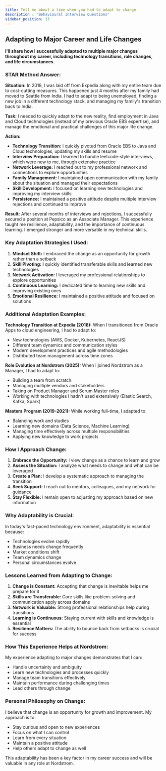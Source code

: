 ```yaml
---
title: Tell me about a time when you had to adapt to change
description : "Behavioural Interview Questions"
sidebar_position: 13
---
```


## Adapting to Major Career and Life Changes

**I'll share how I successfully adapted to multiple major changes throughout my career, including technology transitions, role changes, and life circumstances.**

### STAR Method Answer:

**Situation:** In 2018, I was laid off from Expedia along with my entire team due to cost-cutting measures. This happened just 4 months after my family had moved to Seattle from India. I had to adapt to being unemployed, finding a new job in a different technology stack, and managing my family's transition back to India.

**Task:** I needed to quickly adapt to the new reality, find employment in Java and Cloud technologies (instead of my previous Oracle EBS expertise), and manage the emotional and practical challenges of this major life change.

**Action:**
- **Technology Transition:** I quickly pivoted from Oracle EBS to Java and Cloud technologies, updating my skills and resume
- **Interview Preparation:** I learned to handle leetcode-style interviews, which were new to me, through extensive practice
- **Network Leverage:** I reached out to my professional network and connections to explore opportunities
- **Family Management:** I maintained open communication with my family about the situation and managed their expectations
- **Skill Development:** I focused on learning new technologies and improving my interview skills
- **Persistence:** I maintained a positive attitude despite multiple interview rejections and continued to improve

**Result:** After several months of interviews and rejections, I successfully secured a position at Pepsico as an Associate Manager. This experience taught me resilience, adaptability, and the importance of continuous learning. I emerged stronger and more versatile in my technical skills.

### Key Adaptation Strategies I Used:

1. **Mindset Shift:** I embraced the change as an opportunity for growth rather than a setback
2. **Skill Pivoting:** I quickly identified transferable skills and learned new technologies
3. **Network Activation:** I leveraged my professional relationships to explore opportunities
4. **Continuous Learning:** I dedicated time to learning new skills and improving existing ones
5. **Emotional Resilience:** I maintained a positive attitude and focused on solutions

### Additional Adaptation Examples:

**Technology Transition at Expedia (2018):** When I transitioned from Oracle Apps to cloud engineering, I had to adapt to:
- New technologies (AWS, Docker, Kubernetes, ReactJS)
- Different team dynamics and communication styles
- Modern development practices and agile methodologies
- Distributed team management across time zones

**Role Evolution at Nordstrom (2025):** When I joined Nordstrom as a Manager, I had to adapt to:
- Building a team from scratch
- Managing multiple vendors and stakeholders
- Taking on Product Manager and Scrum Master roles
- Working with technologies I hadn't used extensively (Elastic Search, Kafka, Spark)

**Masters Program (2019-2021):** While working full-time, I adapted to:
- Balancing work and studies
- Learning new domains (Data Science, Machine Learning)
- Managing time effectively across multiple responsibilities
- Applying new knowledge to work projects

### How I Approach Change:

1. **Embrace the Opportunity:** I view change as a chance to learn and grow
2. **Assess the Situation:** I analyze what needs to change and what can be leveraged
3. **Create a Plan:** I develop a systematic approach to managing the transition
4. **Seek Support:** I reach out to mentors, colleagues, and my network for guidance
5. **Stay Flexible:** I remain open to adjusting my approach based on new information

### Why Adaptability is Crucial:

In today's fast-paced technology environment, adaptability is essential because:
- Technologies evolve rapidly
- Business needs change frequently
- Market conditions shift
- Team dynamics change
- Personal circumstances evolve

### Lessons Learned from Adapting to Change:

1. **Change is Constant:** Accepting that change is inevitable helps me prepare for it
2. **Skills are Transferable:** Core skills like problem-solving and communication apply across domains
3. **Network is Valuable:** Strong professional relationships help during transitions
4. **Learning is Continuous:** Staying current with skills and knowledge is essential
5. **Resilience Matters:** The ability to bounce back from setbacks is crucial for success

### How This Experience Helps at Nordstrom:

My experience adapting to major changes demonstrates that I can:
- Handle uncertainty and ambiguity
- Learn new technologies and processes quickly
- Manage team transitions effectively
- Maintain performance during challenging times
- Lead others through change

### Personal Philosophy on Change:

I believe that change is an opportunity for growth and improvement. My approach is to:
- Stay curious and open to new experiences
- Focus on what I can control
- Learn from every situation
- Maintain a positive attitude
- Help others adapt to change as well

This adaptability has been a key factor in my career success and will be valuable in any role at Nordstrom.
